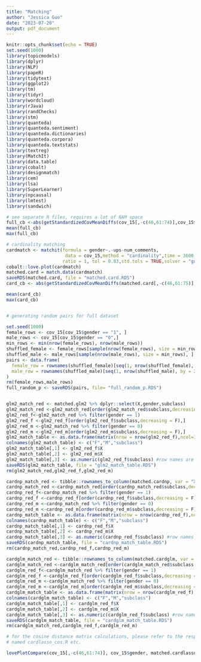 ---
title: "Matching"
author: "Jessica Guo"
date: "2023-07-20"
output: pdf_document
---

```{r setup, include=FALSE}
knitr::opts_chunk$set(echo = TRUE)
set.seed(1000)
library(topicmodels)
library(dplyr)
library(NLP)
library(papeR)
library(tidytext)
library(ggplot2)
library(tm)
library(tidyr)
library(wordcloud)
library(rJava)
library(randChecks)
library(stm)
library(quanteda)
library(quanteda.sentiment)
library(quanteda.dictionaries)
library(quanteda.corpora)
library(quanteda.textstats)
library(textreg)
library(MatchIt)
library(data.table)
library(cobalt)
library(designmatch)
library(cem)
library(lsa)
library(SuperLearner)
library(npcausal)
library(lmtest)
library(sandwich)
```

```{r, matching}
# see separate R files, requires a lot of RAM space
full_cb <-abs(getStandardizedCovMeanDiffs(cov_15[,-c(46,61:74)],cov_15$gender))
mean(full_cb)
max(full_cb)

# cardinality matching
cardmatch <- matchit(formula = gender~.-ups-num_comments,
                      data = cov_15,method = "cardinality",time = 3600,
                     ratio = 1, tol = 0.03,std.tols = TRUE,solver = "gurobi")
cobalt::love.plot(cardmatch)
matched.card = match.data(cardmatch)
saveRDS(matched.card, file = "matched.card.RDS")
card_cb <- abs(getStandardizedCovMeanDiffs(matched.card[,-c(46,61:75)],matched.card$gender))

mean(card_cb)
max(card_cb)


# generating random pairs for full dataset

set.seed(1000)
female_rows <- cov_15[cov_15$gender == "1", ]
male_rows <- cov_15[cov_15$gender == "0",]
min_rows <- min(nrow(female_rows), nrow(male_rows))
shuffled_female <- female_rows[sample(nrow(female_rows), size = min_rows), ]
shuffled_male <- male_rows[sample(nrow(male_rows), size = min_rows), ]
pairs <- data.frame(
  female_row = rownames(shuffled_female)[seq(1, nrow(shuffled_female), by = 2)],
  male_row = rownames(shuffled_male)[seq(1, nrow(shuffled_male), by = 2)]
)
rm(female_rows,male_rows)
full_random_p <- saveRDS(pairs, file= "full_random_p.RDS")



```

```{r, cosine distance evaluation}

glm2_match_red <- matched.glm2 %>% dplyr::select(X,gender,subclass)
glm2_match_red <-glm2_match_red[order(glm2_match_red$subclass,decreasing = F),]
glm2_red_f<-glm2_match_red %>% filter(gender == 1)
glm2_red_f <-glm2_red_f[order(glm2_red_f$subclass,decreasing = F),]
glm2_red_m <-glm2_match_red %>% filter(gender == 0)
glm2_red_m <-glm2_red_m[order(glm2_red_m$subclass,decreasing = F),]
glm2_match_table <- as.data.frame(matrix(nrow = nrow(glm2_red_f),ncol=3))
colnames(glm2_match_table) <- c("F","M","subclass")
glm2_match_table[,1] <- glm2_red_f$X
glm2_match_table[,2] <- glm2_red_m$X
glm2_match_table[,3] <- as.numeric(glm2_red_f$subclass) #row names are in original 2015 dataset
saveRDS(glm2_match_table, file = "glm2_match_table.RDS")
rm(glm2_match_red,glm2_red_f,glm2_red_m)

cardnp_match_red <- tibble::rownames_to_column(matched.cardnp, var = "X") %>% dplyr::select(X,gender,subclass)
cardnp_match_red <-cardnp_match_red[order(cardnp_match_red$subclass,decreasing = F),]
cardnp_red_f<-cardnp_match_red %>% filter(gender == 1)
cardnp_red_f <-cardnp_red_f[order(cardnp_red_f$subclass,decreasing = F),]
cardnp_red_m <-cardnp_match_red %>% filter(gender == 0)
cardnp_red_m <-cardnp_red_m[order(cardnp_red_m$subclass,decreasing = F),]
cardnp_match_table <- as.data.frame(matrix(nrow = nrow(cardnp_red_f),ncol=3))
colnames(cardnp_match_table) <- c("F","M","subclass")
cardnp_match_table[,1] <- cardnp_red_f$X
cardnp_match_table[,2] <- cardnp_red_m$X
cardnp_match_table[,3] <- as.numeric(cardnp_red_f$subclass) #row names are in original 2015 dataset
saveRDS(cardnp_match_table, file = "cardnp_match_table.RDS")
rm(cardnp_match_red,cardnp_red_f,cardnp_red_m)

cardglm_match_red <- tibble::rownames_to_column(matched.cardglm, var = "X") %>% dplyr::select(X, gender,subclass)
cardglm_match_red <-cardglm_match_red[order(cardglm_match_red$subclass,decreasing = F),]
cardglm_red_f<-cardglm_match_red %>% filter(gender == 1)
cardglm_red_f <-cardglm_red_f[order(cardglm_red_f$subclass,decreasing = F),]
cardglm_red_m <-cardglm_match_red %>% filter(gender == 0)
cardglm_red_m <-cardglm_red_m[order(cardglm_red_m$subclass,decreasing = F),]
cardglm_match_table <- as.data.frame(matrix(nrow = nrow(cardglm_red_f),ncol=3))
colnames(cardglm_match_table) <- c("F","M","subclass")
cardglm_match_table[,1] <- cardglm_red_f$X
cardglm_match_table[,2] <- cardglm_red_m$X
cardglm_match_table[,3] <- as.numeric(cardglm_red_f$subclass) #row names are in original 2015 dataset
saveRDS(cardglm_match_table, file = "cardglm_match_table.RDS")
rm(cardglm_match_red,cardglm_red_f,cardglm_red_m)

# for the cosine distance matrix calculations, please refer to the respective file
# named cardlasso_cos.R etc.
```


```{r, loveplots}
lovePlotCompare(cov_15[,-c(46,61:74)], cov_15$gender, matched.cardlasso[,-c(46,61:77)], matched.cardlasso$gender)


```
